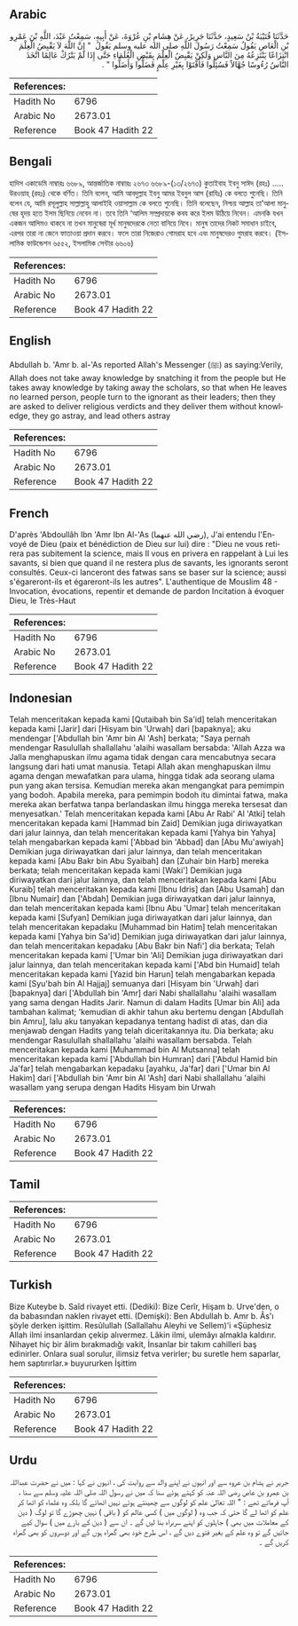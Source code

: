 ## Arabic


<div dir="rtl" lang="ar" style={{fontSize:'larger',backgroundColor:'#f8f9fa',padding:20}}>
حَدَّثَنَا قُتَيْبَةُ بْنُ سَعِيدٍ، حَدَّثَنَا جَرِيرٌ، عَنْ هِشَامِ بْنِ عُرْوَةَ، عَنْ أَبِيهِ، سَمِعْتُ عَبْدَ، اللَّهِ بْنَ عَمْرِو بْنِ الْعَاصِ يَقُولُ سَمِعْتُ رَسُولَ اللَّهِ صلى الله عليه وسلم يَقُولُ ‏ "‏ إِنَّ اللَّهَ لاَ يَقْبِضُ الْعِلْمَ انْتِزَاعًا يَنْتَزِعُهُ مِنَ النَّاسِ وَلَكِنْ يَقْبِضُ الْعِلْمَ بِقَبْضِ الْعُلَمَاءِ حَتَّى إِذَا لَمْ يَتْرُكْ عَالِمًا اتَّخَذَ النَّاسُ رُءُوسًا جُهَّالاً فَسُئِلُوا فَأَفْتَوْا بِغَيْرِ عِلْمٍ فَضَلُّوا وَأَضَلُّوا ‏"‏ ‏.‏
</div>
<div style={{backgroundColor:'#f8f9fa',padding:20, marginBottom: 10}}><table> <thead> <tr> <th>References:</th> <th></th> </tr> </thead> <tbody><tr><td>Hadith No</td><td>6796</td></tr><tr><td>Arabic No</td><td>2673.01</td></tr><tr><td>Reference</td><td>Book 47 Hadith 22</td></tr></tbody></table></div>

## Bengali


<div dir="ltr" lang="bn" style={{fontSize:'larger',backgroundColor:'#f8f9fa',padding:20}}>
হাদিস একাডেমি নাম্বারঃ ৬৬৮৯, আন্তর্জাতিক নাম্বারঃ ২৬৭৩ ৬৬৮৯-(১৩/২৬৭৩) কুতাইবাহ ইবনু সাঈদ (রহঃ) ..... উরওয়াহ্ (রহঃ) থেকে বর্ণিত। তিনি বলেন, আমি আবদুল্লাহ ইবনু আমর ইবনুল আস (রাযিঃ) কে বলতে শুনেছি। তিনি বলেন যে, আমি রসূলুল্লাহ সাল্লাল্লাহু আলাইহি ওয়াসাল্লাম কে বলতে শুনেছি। তিনি বলেছেন, নিশ্চয় আল্লাহ তা’আলা মানুষের হৃদয় হতে ইলম ছিনিয়ে নেবেন না। তবে তিনি ‘আলিম সম্প্রদায়কে কবয করে ইলম উঠিয়ে নিবেন। এমনকি যখন একজন আলিমও থাকবে না তখন মানুষেরা মূৰ্খ মানুষদেরকে নেতা বানিয়ে নিবে। মানুষ তাদের নিকট সমাধান চাইবে, এরপর তারা না জেনে ফাতাওয়া প্রদান করবে। ফলে তারা নিজেরাও গোমরাহ হবে এবং মানুষদেরও গুমরাহ করবে। (ইসলামিক ফাউন্ডেশন ৬৫৫২, ইসলামিক সেন্টার ৬৬০৬)
</div>
<div style={{backgroundColor:'#f8f9fa',padding:20, marginBottom: 10}}><table> <thead> <tr> <th>References:</th> <th></th> </tr> </thead> <tbody><tr><td>Hadith No</td><td>6796</td></tr><tr><td>Arabic No</td><td>2673.01</td></tr><tr><td>Reference</td><td>Book 47 Hadith 22</td></tr></tbody></table></div>

## English


<div dir="ltr" lang="en" style={{fontSize:'larger',backgroundColor:'#f8f9fa',padding:20}}>
Abdullah b. 'Amr b. al-'As reported Allah's Messenger (ﷺ) as saying:Verily, Allah does not take away knowledge by snatching it from the people but He takes away knowledge by taking away the scholars, so that when He leaves no learned person, people turn to the ignorant as their leaders; then they are asked to deliver religious verdicts and they deliver them without knowledge, they go astray, and lead others astray
</div>
<div style={{backgroundColor:'#f8f9fa',padding:20, marginBottom: 10}}><table> <thead> <tr> <th>References:</th> <th></th> </tr> </thead> <tbody><tr><td>Hadith No</td><td>6796</td></tr><tr><td>Arabic No</td><td>2673.01</td></tr><tr><td>Reference</td><td>Book 47 Hadith 22</td></tr></tbody></table></div>

## French


<div dir="ltr" lang="fr" style={{fontSize:'larger',backgroundColor:'#f8f9fa',padding:20}}>
D'après 'Abdoullâh Ibn 'Amr Ibn Al-'As (رضي الله عنهما), J'ai entendu l'Envoyé de Dieu (paix et bénédiction de Dieu sur lui) dire : "Dieu ne vous retirera pas subitement la science, mais Il vous en privera en rappelant à Lui les savants, si bien que quand il ne restera plus de savants, les ignorants seront consultés. Ceux-ci lanceront des fatwas sans se baser sur la science; aussi s'égareront-ils et égareront-ils les autres". L'authentique de Mouslim 48 - Invocation, évocations, repentir et demande de pardon Incitation à évoquer Dieu, le Très-Haut
</div>
<div style={{backgroundColor:'#f8f9fa',padding:20, marginBottom: 10}}><table> <thead> <tr> <th>References:</th> <th></th> </tr> </thead> <tbody><tr><td>Hadith No</td><td>6796</td></tr><tr><td>Arabic No</td><td>2673.01</td></tr><tr><td>Reference</td><td>Book 47 Hadith 22</td></tr></tbody></table></div>

## Indonesian


<div dir="ltr" lang="id" style={{fontSize:'larger',backgroundColor:'#f8f9fa',padding:20}}>
Telah menceritakan kepada kami [Qutaibah bin Sa'id] telah menceritakan kepada kami [Jarir] dari [Hisyam bin 'Urwah] dari [bapaknya]; aku mendengar ['Abdullah bin 'Amr bin Al 'Ash] berkata; "Saya pernah mendengar Rasulullah shallallahu 'alaihi wasallam bersabda: 'Allah Azza wa Jalla menghapuskan ilmu agama tidak dengan cara mencabutnya secara langsung dari hati umat manusia. Tetapi Allah akan menghapuskan ilmu agama dengan mewafatkan para ulama, hingga tidak ada seorang ulama pun yang akan tersisa. Kemudian mereka akan mengangkat para pemimpin yang bodoh. Apabila mereka, para pemimpin bodoh itu dimintai fatwa, maka mereka akan berfatwa tanpa berlandaskan ilmu hingga mereka tersesat dan menyesatkan.' Telah menceritakan kepada kami [Abu Ar Rabi' Al 'Atki] telah menceritakan kepada kami [Hammad bin Zaid] Demikian juga diriwayatkan dari jalur lainnya, dan telah menceritakan kepada kami [Yahya bin Yahya] telah mengabarkan kepada kami ['Abbad bin 'Abbad] dan [Abu Mu'awiyah] Demikian juga diriwayatkan dari jalur lainnya, dan telah menceritakan kepada kami [Abu Bakr bin Abu Syaibah] dan [Zuhair bin Harb] mereka berkata; telah menceritakan kepada kami [Waki'] Demikian juga diriwayatkan dari jalur lainnya, dan telah menceritakan kepada kami [Abu Kuraib] telah menceritakan kepada kami [Ibnu Idris] dan [Abu Usamah] dan [Ibnu Numair] dan ['Abdah] Demikian juga diriwayatkan dari jalur lainnya, dan telah menceritakan kepada kami [Ibnu Abu 'Umar] telah menceritakan kepada kami [Sufyan] Demikian juga diriwayatkan dari jalur lainnya, dan telah menceritakan kepadaku [Muhammad bin Hatim] telah menceritakan kepada kami [Yahya bin Sa'id] Demikian juga diriwayatkan dari jalur lainnya, dan telah menceritakan kepadaku [Abu Bakr bin Nafi'] dia berkata; Telah menceritakan kepada kami ['Umar bin 'Ali] Demikian juga diriwayatkan dari jalur lainnya, dan telah menceritakan kepada kami ['Abd bin Humaid] telah menceritakan kepada kami [Yazid bin Harun] telah mengabarkan kepada kami [Syu'bah bin Al Hajjaj] semuanya dari [Hisyam bin 'Urwah] dari [bapaknya] dari ['Abdullah bin 'Amr] dari Nabi shallallahu 'alaihi wasallam yang sama dengan Hadits Jarir. Namun di dalam Hadits [Umar bin Ali] ada tambahan kalimat; 'kemudian di akhir tahun aku bertemu dengan [Abdullah bin Amru], lalu aku tanyakan kepadanya tentang hadist di atas, dan dia menjawab dengan Hadits yang telah diceritakannya itu. Dia berkata; aku mendengar Rasulullah shallallahu 'alaihi wasallam bersabda. Telah menceritakan kepada kami [Muhammad bin Al Mutsanna] telah menceritakan kepada kami ['Abdullah bin Humran] dari ['Abdul Hamid bin Ja'far] telah mengabarkan kepadaku [ayahku, Ja'far] dari ['Umar bin Al Hakim] dari ['Abdullah bin 'Amr bin Al 'Ash] dari Nabi shallallahu 'alaihi wasallam yang serupa dengan Hadits Hisyam bin Urwah
</div>
<div style={{backgroundColor:'#f8f9fa',padding:20, marginBottom: 10}}><table> <thead> <tr> <th>References:</th> <th></th> </tr> </thead> <tbody><tr><td>Hadith No</td><td>6796</td></tr><tr><td>Arabic No</td><td>2673.01</td></tr><tr><td>Reference</td><td>Book 47 Hadith 22</td></tr></tbody></table></div>

## Tamil


<div dir="ltr" lang="ta" style={{fontSize:'larger',backgroundColor:'#f8f9fa',padding:20}}>

</div>
<div style={{backgroundColor:'#f8f9fa',padding:20, marginBottom: 10}}><table> <thead> <tr> <th>References:</th> <th></th> </tr> </thead> <tbody><tr><td>Hadith No</td><td>6796</td></tr><tr><td>Arabic No</td><td>2673.01</td></tr><tr><td>Reference</td><td>Book 47 Hadith 22</td></tr></tbody></table></div>

## Turkish


<div dir="ltr" lang="tr" style={{fontSize:'larger',backgroundColor:'#f8f9fa',padding:20}}>
Bize Kuteybe b. Saîd rivayet etti. (Dediki): Bize Cerîr, Hişam b. Urve'den, o da babasından naklen rivayet etti. (Demişki): Ben Abdullah b. Amr b. Âs'ı şöyle derken işittim. Resûlullah (Sallallahu Aleyhi ve Sellem)'i «Şüphesiz Allah ilmi insanlardan çekip alıvermez. Lâkin ilmi, ulemâyı almakla kaldırır. Nihayet hiç bir âlim bırakmadığı vakit, İnsanlar bir takım cahilleri baş edinirler. Onlara sual sorulur, ilimsiz fetva verirler; bu suretle hem saparlar, hem saptırırlar.» buyururken İşittim
</div>
<div style={{backgroundColor:'#f8f9fa',padding:20, marginBottom: 10}}><table> <thead> <tr> <th>References:</th> <th></th> </tr> </thead> <tbody><tr><td>Hadith No</td><td>6796</td></tr><tr><td>Arabic No</td><td>2673.01</td></tr><tr><td>Reference</td><td>Book 47 Hadith 22</td></tr></tbody></table></div>

## Urdu


<div dir="rtl" lang="ur" style={{fontSize:'larger',backgroundColor:'#f8f9fa',padding:20}}>
جریر نے ہشام بن عروہ سے اور انہوں نے اپنے والد سے روایت کی ، انہوں نے کہا : میں نے حضرت عبداللہ بن عمرو بن عاص رضی اللہ عنہ کو کہتے ہوئے سنا کہ میں نے رسول اللہ صلی اللہ علیہ وسلم سے سنا ، آپ فرماتے تھے : " اللہ تعالیٰ علم کو لوگوں سے چھینتے ہوئے نہیں اٹھائے گا بلکہ وہ علماء کو اٹھا کر علم کو اٹھا لے گا حتی کہ جب وہ ( لوگوں میں ) کسی عالم کو ( باقی ) نہیں چھوڑے گا تو لوگ ( دین کے معاملات میں بھی ) جاہلوں کو اپنے سربراہ بنا لیں گے ۔ ان سے ( دین کے بارے میں ) سوال کیے جائیں گے تو وہ علم کے بغیر فتوے دیں گے ، اس طرح خود بھی گمراہ ہوں گے اور دوسروں کو بھی گمراہ کریں گے ۔
</div>
<div style={{backgroundColor:'#f8f9fa',padding:20, marginBottom: 10}}><table> <thead> <tr> <th>References:</th> <th></th> </tr> </thead> <tbody><tr><td>Hadith No</td><td>6796</td></tr><tr><td>Arabic No</td><td>2673.01</td></tr><tr><td>Reference</td><td>Book 47 Hadith 22</td></tr></tbody></table></div>